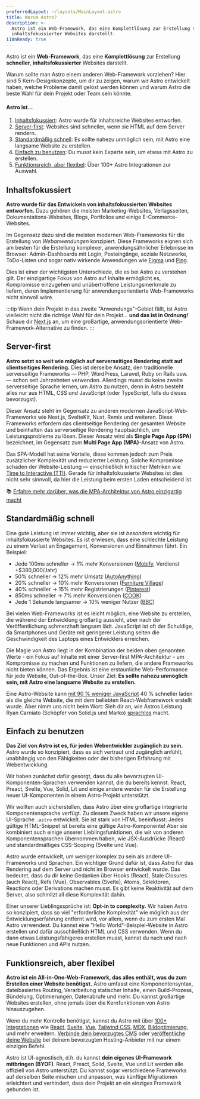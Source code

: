 ```yaml
---
preferredLayout: ~/layouts/MainLayout.astro
title: Warum Astro?
description: >-
  Astro ist ein Web-Framework, das eine Komplettlösung zur Erstellung schneller,
  inhaltsfokussierter Websites darstellt.
i18nReady: true
---
```

Astro ist ein **Web-Framework**, das eine **Komplettlösung** zur Erstellung **schneller**, **inhaltsfokussierter** Websites darstellt.

Warum sollte man Astro einem anderen Web-Framework vorziehen? Hier sind 5 Kern-Designkonzepte, um dir zu zeigen, warum wir Astro entwickelt haben, welche Probleme damit gelöst werden können und warum Astro die beste Wahl für dein Projekt oder Team sein könnte.

#### Astro ist...

1. [Inhaltsfokussiert](#inhaltsfokussiert): Astro wurde für inhaltsreiche Websites entworfen.
2. [Server-first](#server-first): Websites sind schneller, wenn sie HTML auf dem Server rendern.
3. [Standardmäßig schnell](#standardmäßig-schnell): Es sollte nahezu unmöglich sein, mit Astro eine langsame Website zu erstellen.
4. [Einfach zu benutzen](#einfach-zu-benutzen): Du musst kein Experte sein, um etwas mit Astro zu erstellen.
5. [Funktionsreich, aber flexibel](#funktionsreich-aber-flexibel): Über 100+ Astro Integrationen zur Auswahl.


## Inhaltsfokussiert

**Astro wurde für das Entwickeln von inhaltsfokussierten Websites entworfen.** Dazu gehören die meisten Marketing-Websites, Verlagsseiten, Dokumentations-Websites, Blogs, Portfolios und einige E-Commerce-Websites.

Im Gegensatz dazu sind die meisten modernen Web-Frameworks für die Erstellung von *Webanwendungen* konzipiert. Diese Frameworks eignen sich am besten für die Erstellung komplexer, anwendungsähnlicher Erlebnisse im Browser: Admin-Dashboards mit Login, Posteingänge, soziale Netzwerke, ToDo-Listen und sogar nativ wirkende Anwendungen wie [Figma](https://figma.com) und [Ping](https://ping.gg).

Dies ist einer der wichtigsten Unterschiede, die es bei Astro zu verstehen gilt. Der einzigartige Fokus von Astro auf Inhalte ermöglicht es, Kompromisse einzugehen und unübertroffene Leistungsmerkmale zu liefern, deren Implementierung für anwendungsorientierte Web-Frameworks nicht sinnvoll wäre.


:::tip
Wenn dein Projekt in das zweite "Anwendungs"-Gebiet fällt, ist Astro vielleicht nicht die richtige Wahl für dein Projekt... **und das ist in Ordnung!** Schaue dir [Next.js](https://nextjs.org) an, um eine großartige, anwendungsorientierte Web-Framework-Alternative zu finden.
:::




## Server-first

**Astro setzt so weit wie möglich auf serverseitiges Rendering statt auf clientseitiges Rendering.** Dies ist derselbe Ansatz, den traditionelle serverseitige Frameworks — PHP, WordPress, Laravel, Ruby on Rails usw. — schon seit Jahrzehnten verwenden. Allerdings musst du keine zweite serverseitige Sprache lernen, um Astro zu nutzen, denn in Astro besteht alles nur aus HTML, CSS und JavaScript (oder TypeScript, falls du dieses bevorzugst).

Dieser Ansatz steht im Gegensatz zu anderen modernen JavaScript-Web-Frameworks wie Next.js, SvelteKit, Nuxt, Remix und weiteren. Diese Frameworks erfordern das clientseitige Rendering der gesamten Website und beinhalten das serverseitige Rendering hauptsächlich, um Leistungsprobleme zu lösen. Dieser Ansatz wird als **Single Page App (SPA)** bezeichnet, im Gegensatz zum **Multi Page App (MPA)**-Ansatz von Astro.

Das SPA-Modell hat seine Vorteile, diese kommen jedoch zum Preis zusätzlicher Komplexität und reduzierter Leistung. Solche Kompromisse schaden der Website-Leistung — einschließlich kritischer Metriken wie [Time to Interactive (TTI)](https://web.dev/interactive/). Gerade für inhaltsfokussierte Websites ist dies nicht sehr sinnvoll, da hier die Leistung beim ersten Laden entscheidend ist.

📚 [Erfahre mehr darüber, was die MPA-Architektur von Astro einzigartig macht](/de/concepts/mpa-vs-spa/)


## Standardmäßig schnell

Eine gute Leistung ist immer wichtig, aber sie ist *besonders* wichtig für inhaltsfokussierte Websites. Es ist erwiesen, dass eine schlechte Leistung zu einem Verlust an Engagement, Konversionen und Einnahmen führt. Ein Beispiel:

- Jede 100ms schneller -> 1% mehr Konversionen ([Mobify](https://web.dev/why-speed-matters/), Verdienst +$380,000/Jahr)
- 50% schneller -> 12% mehr Umsatz ([AutoAnything](https://www.digitalcommerce360.com/2010/08/19/web-accelerator-revs-conversion-and-sales-autoanything/))
- 20% schneller → 10% mehr Konversionen ([Furniture Village](https://www.thinkwithgoogle.com/intl/en-gb/marketing-strategies/app-and-mobile/furniture-village-and-greenlight-slash-page-load-times-boosting-user-experience/))
- 40% schneller → 15% mehr Registrierungen ([Pinterest](https://medium.com/pinterest-engineering/driving-user-growth-with-performance-improvements-cfc50dafadd7))
- 850ms schneller → 7% mehr Konversionen ([COOK](https://web.dev/why-speed-matters/))
- Jede 1 Sekunde langsamer → 10% weniger Nutzer ([BBC](https://www.creativebloq.com/features/how-the-bbc-builds-websites-that-scale))

Bei vielen Web-Frameworks ist es leicht möglich, eine Website zu erstellen, die während der Entwicklung großartig aussieht, aber nach der Veröffentlichung schmerzhaft langsam lädt. JavaScript ist oft der Schuldige, da Smartphones und Geräte mit geringerer Leistung selten die Geschwindigkeit des Laptops eines Entwicklers erreichen.

Die Magie von Astro liegt in der Kombination der beiden oben genannten Werte - ein Fokus auf Inhalte mit einer Server-first MPA-Architektur - um Kompromisse zu machen und Funktionen zu liefern, die andere Frameworks nicht bieten können. Das Ergebnis ist eine erstaunliche Web-Performance für jede Website, Out-of-the-Box. Unser Ziel: **Es sollte nahezu unmöglich sein, mit Astro eine langsame Website zu erstellen.**

Eine Astro-Website kann [mit 90 % weniger JavaScript](https://twitter.com/t3dotgg/status/1437195415439360003) 40 % schneller laden als die gleiche Website, die mit dem beliebten React-Webframework erstellt wurde. Aber nimm uns nicht beim Wort: Sieh dir an, wie Astros Leistung Ryan Carniato (Schöpfer von Solid.js und Marko) [sprachlos](https://youtu.be/2ZEMb_H-LYE?t=8163) macht.


## Einfach zu benutzen

**Das Ziel von Astro ist es, für jeden Webentwickler zugänglich zu sein.** Astro wurde so konzipiert, dass es sich vertraut und zugänglich anfühlt, unabhängig von den Fähigkeiten oder der bisherigen Erfahrung mit Webentwicklung.

Wir haben zunächst dafür gesorgt, dass du alle bevorzugten UI-Komponenten-Sprachen verwenden kannst, die du bereits kennst. React, Preact, Svelte, Vue, Solid, Lit und einige andere werden für die Erstellung neuer UI-Komponenten in einem Astro-Projekt unterstützt.

Wir wollten auch sicherstellen, dass Astro über eine großartige integrierte Komponentensprache verfügt. Zu diesem Zweck haben wir unsere eigene UI-Sprache `.astro` entwickelt. Sie ist stark von HTML beeinflusst: Jedes gültige HTML-Snippet ist bereits eine gültige Astro-Komponente! Aber sie kombiniert auch einige unserer Lieblingsfunktionen, die wir von anderen Komponentensprachen übernommen haben, wie JSX-Ausdrücke (React) und standardmäßiges CSS-Scoping (Svelte und Vue).

Astro wurde entwickelt, um weniger komplex zu sein als andere UI-Frameworks und Sprachen. Ein wichtiger Grund dafür ist, dass Astro für das Rendering auf dem Server und nicht im Browser entwickelt wurde. Das bedeutet, dass du dir keine Gedanken über Hooks (React), Stale Closures (auch React), Refs (Vue), Observables (Svelte), Atoms, Selektoren, Reactions oder Derivations machen musst. Es gibt keine Reaktivität auf dem Server, also schmilzt all diese Komplexität dahin.

Einer unserer Lieblingssprüche ist: **Opt-in to complexity.** Wir haben Astro so konzipiert, dass so viel "erforderliche Komplexität" wie möglich aus der Entwicklungserfahrung entfernt wird, vor allem, wenn du zum ersten Mal Astro verwendest. Du kannst eine "Hello World"-Beispiel-Website in Astro erstellen und dafür ausschließlich HTML und CSS verwenden. Wenn du dann etwas Leistungsfähigeres erstellen musst, kannst du nach und nach neue Funktionen und APIs nutzen.


## Funktionsreich, aber flexibel

**Astro ist ein All-in-One-Web-Framework, das alles enthält, was du zum Erstellen einer Website benötigst.** Astro umfasst eine Komponentensyntax, dateibasiertes Routing, Verarbeitung statischer Inhalte, einen Build-Prozess, Bündelung, Optimierungen, Datenabrufe und mehr. Du kannst großartige Websites erstellen, ohne jemals über die Kernfunktionen von Astro hinauszugehen.

Wenn du mehr Kontrolle benötigst, kannst du Astro mit über [100+ Integrationen](https://astro.build/integrations/) wie [React](https://www.npmjs.com/package/@astrojs/react), [Svelte](https://www.npmjs.com/package/@astrojs/svelte), [Vue](https://www.npmjs.com/package/@astrojs/vue), [Tailwind CSS](https://www.npmjs.com/package/@astrojs/tailwind), [MDX](https://www.npmjs.com/package/@astrojs/mdx), [Bildoptimierung](https://www.npmjs.com/package/@astrojs/image), und mehr erweitern. [Verbinde dein bevorzugtes CMS](https://astro.build/integrations) oder [veröffentliche deine Website](/de/guides/deploy/) bei deinem bevorzugten Hosting-Anbieter mit nur einem einzigen Befehl.

Astro ist UI-agnostisch, d.h. du kannst **dein eigenes UI-Framework mitbringen (BYOF)**. React, Preact, Solid, Svelte, Vue und Lit werden alle offiziell von Astro unterstützt. Du kannst sogar verschiedene Frameworks auf derselben Seite mischen und anpassen, was künftige Migrationen erleichtert und verhindert, dass dein Projekt an ein einziges Framework gebunden ist.
